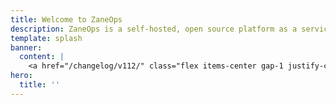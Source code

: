 ```yaml
---
title: Welcome to ZaneOps
description: ZaneOps is a self-hosted, open source platform as a service for hosting static sites, web apps, databases, CRONS, Workers using docker swarm as the engine.
template: splash
banner:
  content: |
    <a href="/changelog/v112/" class="flex items-center gap-1 justify-center">Support for Preview Deployments (v1.12) <svg aria-hidden="true" class="astro-vnzlvqnm astro-445ym5ac" width="16" height="16" viewBox="0 0 24 24" fill="currentColor" style="--sl-icon-size: 1.5em;"><path d="M17.92 11.62a1.001 1.001 0 0 0-.21-.33l-5-5a1.003 1.003 0 1 0-1.42 1.42l3.3 3.29H7a1 1 0 0 0 0 2h7.59l-3.3 3.29a1.002 1.002 0 0 0 .325 1.639 1 1 0 0 0 1.095-.219l5-5a1 1 0 0 0 .21-.33 1 1 0 0 0 0-.76Z"></path></svg></a>
hero:
  title: ''
---
```


<Style />
<section
    id="hero"
    class="py-12 md:pt-24 grid grid-cols-1 md:grid-cols-3 gap-2 items-center"
>
    <div
        class="md:col-span-2 flex flex-col items-center text-center md:text-start md:items-start"
    >
        <h1 class="text-4xl md:text-5xl lg:text-6xl whitespace-nowrap">
            Welcome to ZaneOps
        </h1>
        <p>
            ZaneOps is a beautiful and fast self-hosted platform for
            deploying and managing apps, databases, static websites and
            more.
        </p>
        <Code
            lang="shell"
            code={`curl -fsSL https://cdn.zaneops.dev/install.sh | sudo bash`}
            frame="none"
            class="[&_.frame]:!rounded-md w-full max-w-full"
        />
        <div class="flex items-center gap-4">
            <LinkButton variant="primary" href="/installation">
                Get started
                <Icon name="right-arrow" />
            </LinkButton>
            <LinkButton variant="minimal" href="/installation">
                Star us on Github
                <Icon name="github" />
            </LinkButton>
        </div>
    </div>
    <div
        class="order-first md:order-last flex justify-center md:justify-start"
    >
        <Logo class="w-52 sm:w-80" />
    </div>
</section>

<section id="screenshots">

  <h2>In action</h2>
<img className="block dark:hidden rounded-2xl shadow-xl" src={DashboardLight.src} alt="ZaneOps dashboard"  />
<img className="!hidden dark:!block rounded-2xl shadow-xl" src={DashboardDark.src} alt="ZaneOps dashboard"  />

</section>

